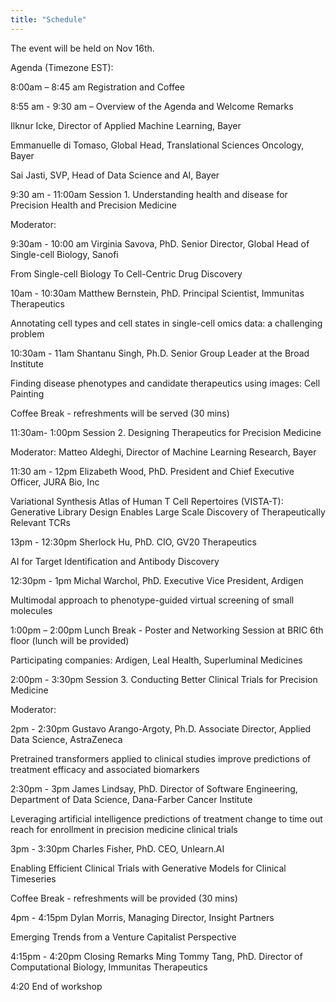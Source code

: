 ```yaml
---
title: "Schedule"
---
```


The event will be held on Nov 16th.

Agenda (Timezone EST):

8:00am – 8:45 am
Registration and Coffee
 
8:55 am - 9:30 am – Overview of the Agenda and Welcome Remarks

Ilknur Icke, Director of Applied Machine Learning, Bayer

Emmanuelle di Tomaso,  Global Head, Translational Sciences Oncology, Bayer

Sai Jasti, SVP, Head of Data Science and AI, Bayer
 
9:30 am - 11:00am
Session 1. Understanding health and disease for Precision Health and Precision Medicine 

Moderator:

9:30am - 10:00 am Virginia Savova, PhD. Senior Director, Global Head of Single-cell Biology, Sanofi

From Single-cell Biology To Cell-Centric Drug Discovery

10am - 10:30am Matthew Bernstein, PhD.  Principal Scientist, Immunitas Therapeutics

Annotating cell types and cell states in single-cell omics data: a challenging problem

10:30am - 11am Shantanu Singh, Ph.D.  Senior Group Leader at the Broad Institute

Finding disease phenotypes and candidate therapeutics using images: Cell Painting
 
Coffee Break - refreshments will be served (30 mins)
 
11:30am- 1:00pm
Session 2. Designing Therapeutics for Precision Medicine

Moderator: Matteo Aldeghi, Director of Machine Learning Research, Bayer

11:30 am - 12pm Elizabeth Wood, PhD.  President and Chief Executive Officer, JURA Bio, Inc

Variational Synthesis Atlas of Human T Cell Repertoires (VISTA-T): Generative Library Design Enables Large Scale Discovery of Therapeutically Relevant TCRs

13pm - 12:30pm Sherlock Hu, PhD.  CIO, GV20 Therapeutics

AI for Target Identification and Antibody Discovery

12:30pm - 1pm Michal Warchol, PhD. Executive Vice President, Ardigen

Multimodal approach to phenotype-guided virtual screening of small molecules

1:00pm – 2:00pm Lunch Break - Poster and Networking Session at BRIC 6th floor (lunch will be provided)

Participating companies: Ardigen, Leal Health, Superluminal Medicines
 
2:00pm - 3:30pm
Session 3. Conducting Better Clinical Trials for Precision Medicine

Moderator:

2pm - 2:30pm Gustavo Arango-Argoty, Ph.D.  Associate Director, Applied Data Science, AstraZeneca

Pretrained transformers applied to clinical studies improve predictions of treatment efficacy and associated biomarkers

2:30pm - 3pm James Lindsay, PhD. Director of Software Engineering, Department of Data Science, Dana-Farber Cancer Institute

Leveraging artificial intelligence predictions of treatment change to time out reach for enrollment in precision medicine clinical trials

3pm - 3:30pm Charles Fisher, PhD. CEO, Unlearn.AI

Enabling Efficient Clinical Trials with Generative Models for Clinical Timeseries

Coffee Break - refreshments will be provided (30 mins)
 
4pm - 4:15pm Dylan Morris, Managing Director, Insight Partners

Emerging Trends from a Venture Capitalist Perspective

4:15pm - 4:20pm Closing Remarks
Ming Tommy Tang, PhD. Director of Computational Biology, Immunitas Therapeutics

4:20 End of workshop

